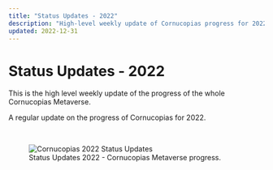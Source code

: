 ```yaml
---
title: "Status Updates - 2022"
description: "High-level weekly update of Cornucopias progress for 2022."
updated: 2022-12-31
---
```


# Status Updates - 2022  

This is the high level weekly update of the progress of the whole Cornucopias Metaverse.  

A regular update on the progress of Cornucopias for 2022.  

<br />

<figure className="img-center">
  <img src="/images/status/2022/overview.jpeg" alt="Cornucopias 2022 Status Updates" />
  <figcaption>Status Updates 2022 - Cornucopias Metaverse progress.</figcaption>
</figure>

